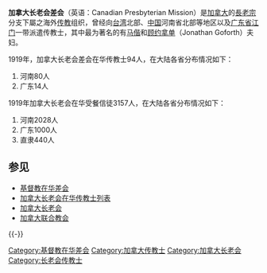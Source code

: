 '''加拿大长老会差会'''（英语：Canadian Presbyterian Mission）是[[加拿大|加拿大]]的[[長老宗|長老宗]]分支{{link-en|加拿大長老會|Presbyterian Church in Canada}}下屬之海外[[傳福音|传教]]组织，曾经向[[台湾|台湾]]北部、[[中国|中国]]河南省北部等地区以及[[广东省|广东省]][[江门|江门]]一带派遣传教士，其中最为著名的有[[马偕|马偕]]和[[顾约拿单|顾约拿单]]（Jonathan Goforth）夫妇。

1919年，加拿大长老会差会在华传教士94人，在大陆各省分布情况如下：
#河南80人
#广东14人

1919年加拿大长老会在华受餐信徒3157人，在大陆各省分布情况如下：
#河南2028人
#广东1000人
#直隶440人

== 参见==
*[[基督教在华差会|基督教在华差会]]
*[[加拿大长老会在华传教士列表|加拿大长老会在华传教士列表]]
*[[加拿大长老会|加拿大长老会]]
*[[加拿大联合教会|加拿大联合教会]]

{{-}}
{{中国基督教史|清}}

[[Category:基督教在华差会|Category:基督教在华差会]]
[[Category:加拿大传教士|Category:加拿大传教士]]
[[Category:加拿大长老会|Category:加拿大长老会]]
[[Category:长老会传教士|Category:长老会传教士]]